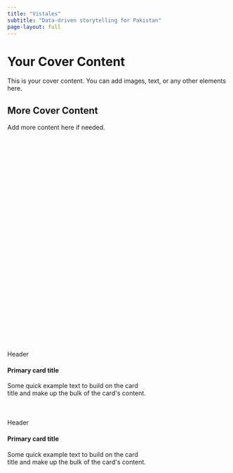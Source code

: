 ---
title: "Vistales"
subtitle: "Data-driven storytelling for Pakistan"
page-layout: full
---

<style>
body{
  background-image: url("image.png");
  background-size: 100% 100%;
  background-repeat: no-repeat;
}

</style>

<div id="box2">

# Your Cover Content

This is your cover content. You can add images, text, or any other elements here.

## More Cover Content

Add more content here if needed.

</div>


```{=html}
<div class="card" style="max-width: 20rem; margin-top: 500px;" >
  <div class="card-header">Header</div>
  <div class="card-body">
    <h4 class="card-title">Primary card title</h4>
    <p class="card-text">Some quick example text to build on the card title and make up the bulk of the card's content.</p>
  </div>
</div>
```


```{=html}
<div class="card border-primary mb-3" style="max-width: 20rem; margin-top: 50px;">
  <div class="card-header">Header</div>
  <div class="card-body">
    <h4 class="card-title">Primary card title</h4>
    <p class="card-text">Some quick example text to build on the card title and make up the bulk of the card's content.</p>
  </div>
</div>
```